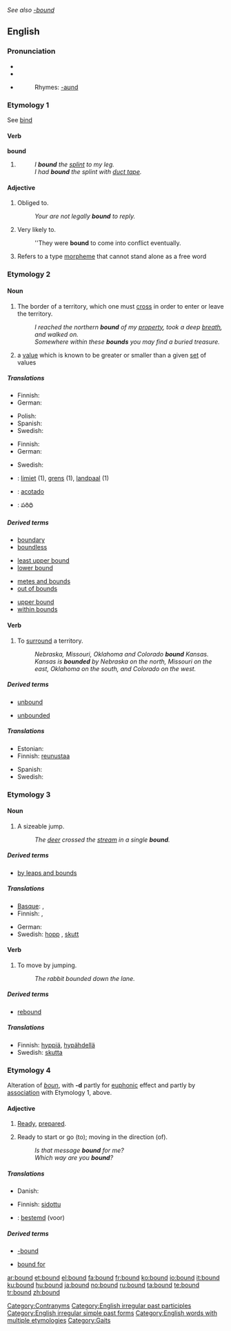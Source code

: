 ''See also [[-bound]]''
==English==

{{rank|expression|Duke|battle|736|bound|York|impossible|greatest}}

===Pronunciation===
* {{SAMPA|/"baUnd/}}
* {{IPA|/ˈbaʊnd/}}
* {{audio|en-us-bound.ogg|Audio (US)}}
*: Rhymes: [[Rhymes:English:-aʊnd|-aʊnd]]

===Etymology 1===
See [[bind]]

====Verb====
'''bound'''

# {{past of|[[bind]]}}
#: ''I '''bound''' the [[splint]] to my leg.''
#: ''I had '''bound''' the splint with [[duct tape]].''

====Adjective====
{{en-adj|-}}

# {{context|with infinitive}} Obliged to.
#: ''Your are not legally '''bound''' to reply.''
# {{context|with infinitive}} Very likely to.
#: ''They were '''bound''' to come into conflict eventually.
# {{linguistics}} Refers to a type [[morpheme]] that cannot stand alone as a free word

===Etymology 2===

====Noun====
{{en-noun}}

# {{often|used in plural}} The border of a territory, which one must [[cross]] in order to enter or leave the territory.
#: ''I reached the northern '''bound''' of my [[property]], took a deep [[breath]], and walked on.''
#: ''Somewhere within these '''bounds''' you may find a buried treasure.''
# {{mathematics}} a [[value]] which is known to be greater or smaller than a given [[set]] of values

=====Translations=====
{{trans-top|border of territory}}
* Finnish: {{t+|fi|raja}}
* German: {{t|de|Abgrenzung|f}}
{{trans-mid}}
* Polish: {{t+|pl|granica|f}}
* Spanish: {{t|es|límite}}
* Swedish: {{t+|sv|gräns|c}}
{{trans-bottom}}

{{trans-top|value greater (or smaller) than a given set}}
* Finnish: {{t-|fi|raja-arvo}}
* German: {{t+|de|Schranke|f}}
{{trans-mid}}
* Swedish: {{t+|sv|gräns|c}}
{{trans-bottom}}

{{checktrans-top}}
* {{ttbc|Dutch}}: [[limiet]] (1), [[grens]] (1), [[landpaal]] (1)
* {{ttbc|Spanish}}: [[acotado]]
* {{ttbc|Telugu}}: పరిధి
{{checktrans-bottom}}

=====Derived terms=====
{{rel-top4|terms derived from bound (noun: boundary)}}
* [[boundary]]
* [[boundless]]
{{rel-mid4}}
* [[least upper bound]]
* [[lower bound]]
{{rel-mid4}}
* [[metes and bounds]]
* [[out of bounds]]
{{rel-mid4}}
* [[upper bound]]
* [[within bounds]]
{{rel-bottom}}

====Verb====
{{en-verb}}

# To [[surround]] a territory.
#: ''Nebraska, Missouri, Oklahoma and Colorado '''bound''' Kansas.''
#: ''Kansas is '''bounded''' by Nebraska on the north, Missouri on the east, Oklahoma on the south, and Colorado on the west.''

=====Derived terms=====
{{rel-top4|terms derived from bound (verb: limit)}}
* [[unbound]]
{{rel-mid}}
* [[unbounded]]
{{rel-mid}}

{{rel-bottom}}

=====Translations=====
{{trans-top|To surround a territory}}
* Estonian: {{t|et|tõkestama}}
* Finnish: [[reunustaa]]
{{trans-mid}}
* Spanish: {{t|es|limitar}}
* Swedish: {{t-|sv|gränsa till}}
{{trans-bottom}}

===Etymology 3===

====Noun====
{{en-noun}}

# A sizeable jump.
#: ''The [[deer]] crossed the [[stream]] in a single '''bound'''.''

=====Derived terms=====
* [[by leaps and bounds]]

=====Translations=====
{{trans-top|sizeable jump}}
* [[Basque]]: {{t|eu|jauzi|xs=Basque}}, {{t-|eu|salto|xs=Basque}}
* Finnish: {{t-|fi|hyppy}}, {{t-|fi|loikka}}
{{trans-mid}}
* German: {{t+|de|Sprung|m}}
* Swedish: [[hopp]] {{n}}, [[skutt]] {{n}}
{{trans-bottom}}

====Verb====
{{en-verb}}

# To move by jumping.
#: ''The rabbit bounded down the lane.''

=====Derived terms=====
* [[rebound]]

=====Translations=====
* Finnish: [[hyppiä]], [[hypähdellä]]
* Swedish: [[skutta]]

===Etymology 4===
Alteration of ''[[boun]]'', with '''-d''' partly for [[euphonic]] effect and partly by [[association]] with Etymology 1, above.

====Adjective====
{{en-adj}}

# {{obsolete}} [[ready|Ready]], [[prepared]].
# Ready to start or go (to); moving in the direction (of).
#: ''Is that message '''bound''' for me?''
#: ''Which way are you '''bound'''?''

=====Translations=====
{{trans-top|Ready, prepared}}
{{trans-mid}}
{{trans-bottom}}

{{trans-top|Ready to start or go (to); moving in the direction (of)}}
{{trans-mid}}
{{trans-bottom}}

{{trans-top|Constrained by something, or constrained to something}}
* Danish: {{t|da|begrænset}}
{{trans-mid}}
* Finnish: [[sidottu]]
{{trans-bottom}}

{{checktrans-top}}
* {{ttbc|Dutch}}: [[bestemd]] (voor)
{{checktrans-bottom}}

=====Derived terms=====
{{rel-top|terms derived from bound (moving in the direction of)}}
* [[-bound]]
{{rel-mid}}
* [[bound for]]
{{rel-bottom}}

[[Category:Contranyms]]
[[Category:English irregular past participles]]
[[Category:English irregular simple past forms]]
[[Category:English words with multiple etymologies]]
[[Category:Gaits]]

[[ar:bound]]
[[et:bound]]
[[el:bound]]
[[fa:bound]]
[[fr:bound]]
[[ko:bound]]
[[io:bound]]
[[it:bound]]
[[ku:bound]]
[[hu:bound]]
[[ja:bound]]
[[no:bound]]
[[ru:bound]]
[[ta:bound]]
[[te:bound]]
[[tr:bound]]
[[zh:bound]]